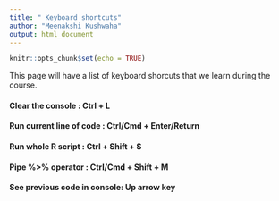 ```yaml
---
title: " Keyboard shortcuts"
author: "Meenakshi Kushwaha"
output: html_document
---
```


```r
knitr::opts_chunk$set(echo = TRUE)
```

This page will have a list of keyboard shorcuts that we learn during the course.


#### Clear the console : Ctrl + L 
#### Run current line of code : Ctrl/Cmd + Enter/Return
#### Run whole R script : Ctrl + Shift + S 
#### Pipe %>% operator : Ctrl/Cmd + Shift + M
#### See previous code in console: Up arrow key 
